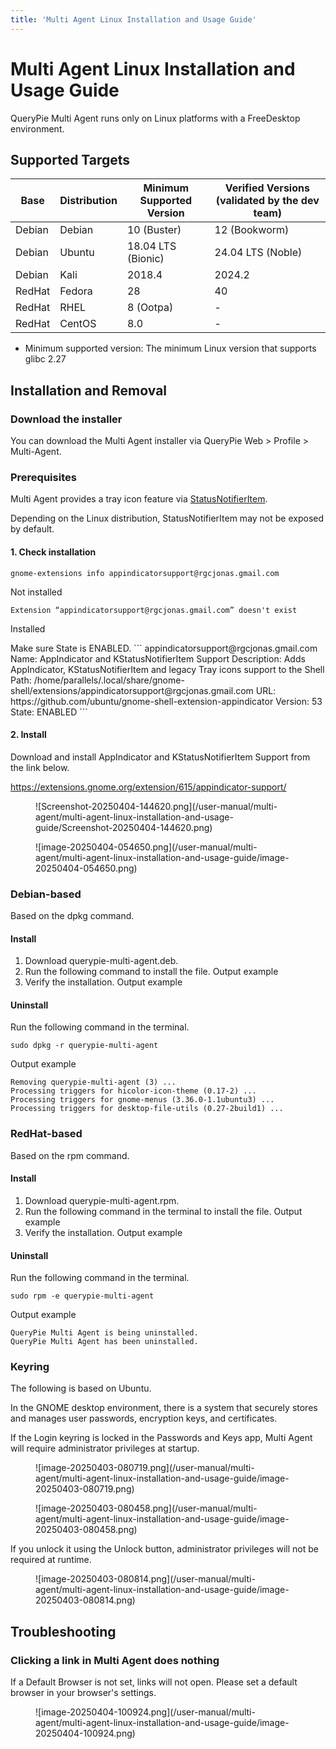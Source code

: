 ```yaml
---
title: 'Multi Agent Linux Installation and Usage Guide'
---
```



# Multi Agent Linux Installation and Usage Guide

<Callout type="info">
QueryPie Multi Agent runs only on Linux platforms with a FreeDesktop environment.
</Callout>

## Supported Targets

| Base | Distribution | Minimum Supported Version | Verified Versions (validated by the dev team) |
| -------- | --------- | ------------------ | ----------------------- |
| Debian   | Debian    | 10 (Buster)        | 12 (Bookworm)           |
| Debian   | Ubuntu    | 18.04 LTS (Bionic) | 24.04 LTS (Noble)       |
| Debian   | Kali      | 2018.4             | 2024.2                  |
| RedHat   | Fedora    | 28                 | 40                      |
| RedHat   | RHEL      | 8 (Ootpa)          | -                       |
| RedHat   | CentOS    | 8.0                | -                       |

* Minimum supported version: The minimum Linux version that supports glibc 2.27

## Installation and Removal

### Download the installer

You can download the Multi Agent installer via QueryPie Web > Profile > Multi-Agent.

### Prerequisites

Multi Agent provides a tray icon feature via [StatusNotifierItem](https://www.freedesktop.org/wiki/Specifications/StatusNotifierItem/).

Depending on the Linux distribution, StatusNotifierItem may not be exposed by default.

#### 1. Check installation

```
gnome-extensions info appindicatorsupport@rgcjonas.gmail.com
```

Not installed
```
Extension “appindicatorsupport@rgcjonas.gmail.com” doesn't exist
```

Installed

<Callout type="important">
Make sure State is ENABLED.
</Callout>
```
appindicatorsupport@rgcjonas.gmail.com
  Name: AppIndicator and KStatusNotifierItem Support
  Description: Adds AppIndicator, KStatusNotifierItem and legacy Tray icons support to the Shell
  Path: /home/parallels/.local/share/gnome-shell/extensions/appindicatorsupport@rgcjonas.gmail.com
  URL: https://github.com/ubuntu/gnome-shell-extension-appindicator
  Version: 53
  State: ENABLED
```

#### 2. Install

Download and install AppIndicator and KStatusNotifierItem Support from the link below.

https://extensions.gnome.org/extension/615/appindicator-support/

<figure data-layout="center" data-align="center">
![Screenshot-20250404-144620.png](/user-manual/multi-agent/multi-agent-linux-installation-and-usage-guide/Screenshot-20250404-144620.png)
</figure>

<figure data-layout="center" data-align="center">
![image-20250404-054650.png](/user-manual/multi-agent/multi-agent-linux-installation-and-usage-guide/image-20250404-054650.png)
</figure>

### Debian-based

Based on the dpkg command.

#### Install

1. Download querypie-multi-agent.deb.
2. Run the following command to install the file. Output example
3. Verify the installation. Output example

#### Uninstall

Run the following command in the terminal.
```
sudo dpkg -r querypie-multi-agent
```

Output example
```
Removing querypie-multi-agent (3) ...
Processing triggers for hicolor-icon-theme (0.17-2) ...
Processing triggers for gnome-menus (3.36.0-1.1ubuntu3) ...
Processing triggers for desktop-file-utils (0.27-2build1) ...
```

### RedHat-based

Based on the rpm command.

#### Install

1. Download querypie-multi-agent.rpm.
2. Run the following command in the terminal to install the file. Output example
3. Verify the installation. Output example

#### Uninstall

Run the following command in the terminal.
```
sudo rpm -e querypie-multi-agent
```

Output example
```
QueryPie Multi Agent is being uninstalled.
QueryPie Multi Agent has been uninstalled.
```

### Keyring

<Callout type="important">
The following is based on Ubuntu.
</Callout>

In the GNOME desktop environment, there is a system that securely stores and manages user passwords, encryption keys, and certificates.

If the Login keyring is locked in the Passwords and Keys app, Multi Agent will require administrator privileges at startup.

<figure data-layout="center" data-align="center">
![image-20250403-080719.png](/user-manual/multi-agent/multi-agent-linux-installation-and-usage-guide/image-20250403-080719.png)
</figure>

<figure data-layout="center" data-align="center">
![image-20250403-080458.png](/user-manual/multi-agent/multi-agent-linux-installation-and-usage-guide/image-20250403-080458.png)
</figure>

If you unlock it using the Unlock button, administrator privileges will not be required at runtime.

<figure data-layout="center" data-align="center">
![image-20250403-080814.png](/user-manual/multi-agent/multi-agent-linux-installation-and-usage-guide/image-20250403-080814.png)
</figure>

## Troubleshooting

### Clicking a link in Multi Agent does nothing

If a Default Browser is not set, links will not open. Please set a default browser in your browser's settings.

<figure data-layout="center" data-align="center">
![image-20250404-100924.png](/user-manual/multi-agent/multi-agent-linux-installation-and-usage-guide/image-20250404-100924.png)
</figure>
